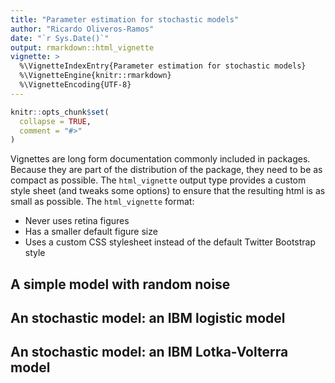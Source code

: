 ```yaml
---
title: "Parameter estimation for stochastic models"
author: "Ricardo Oliveros-Ramos"
date: "`r Sys.Date()`"
output: rmarkdown::html_vignette
vignette: >
  %\VignetteIndexEntry{Parameter estimation for stochastic models}
  %\VignetteEngine{knitr::rmarkdown}
  %\VignetteEncoding{UTF-8}
---
```


```r
knitr::opts_chunk$set(
  collapse = TRUE,
  comment = "#>"
)
```

Vignettes are long form documentation commonly included in packages. Because they are part of the distribution of the package, they need to be as compact as possible. The `html_vignette` output type provides a custom style sheet (and tweaks some options) to ensure that the resulting html is as small as possible. The `html_vignette` format:

- Never uses retina figures
- Has a smaller default figure size
- Uses a custom CSS stylesheet instead of the default Twitter Bootstrap style

## A simple model with random noise

## An stochastic model: an IBM logistic model

## An stochastic model: an IBM Lotka-Volterra model

